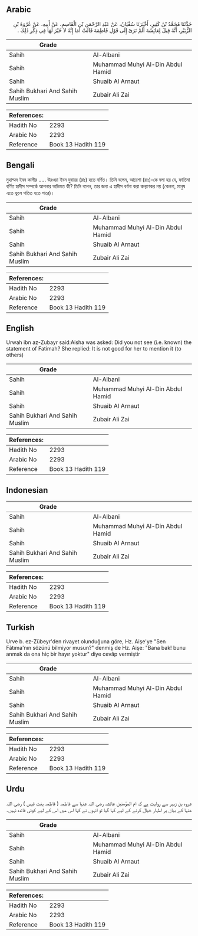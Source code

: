 ## Arabic


<div dir="rtl" lang="ar" style={{fontSize:'larger',backgroundColor:'#f8f9fa',padding:20}}>
حَدَّثَنَا مُحَمَّدُ بْنُ كَثِيرٍ، أَخْبَرَنَا سُفْيَانُ، عَنْ عَبْدِ الرَّحْمَنِ بْنِ الْقَاسِمِ، عَنْ أَبِيهِ، عَنْ عُرْوَةَ بْنِ الزُّبَيْرِ، أَنَّهُ قِيلَ لِعَائِشَةَ أَلَمْ تَرَىْ إِلَى قَوْلِ فَاطِمَةَ قَالَتْ أَمَا إِنَّهُ لاَ خَيْرَ لَهَا فِي ذِكْرِ ذَلِكَ ‏.‏
</div>
<div style={{backgroundColor:'#f8f9fa',padding:20, marginBottom: 10}}><table> <thead> <tr> <th>Grade</th> <th></th> </tr> </thead> <tbody> <tr><td>Sahih</td><td>Al-Albani</td></tr><tr><td>Sahih</td><td>Muhammad Muhyi Al-Din Abdul Hamid</td></tr><tr><td>Sahih</td><td>Shuaib Al Arnaut</td></tr><tr><td>Sahih Bukhari And Sahih Muslim</td><td>Zubair Ali Zai</td></tr></tbody></table><table> <thead> <tr> <th>References:</th> <th></th> </tr> </thead> <tbody><tr><td>Hadith No</td><td>2293</td></tr><tr><td>Arabic No</td><td>2293</td></tr><tr><td>Reference</td><td>Book 13 Hadith 119</td></tr></tbody></table></div>

## Bengali


<div dir="ltr" lang="bn" style={{fontSize:'larger',backgroundColor:'#f8f9fa',padding:20}}>
মুহাম্মদ ইবন কাসীর ..... উরওয়া ইবন যুবায়র (রাঃ) হতে বর্ণিত। তিনি বলেন, আয়েশা (রাঃ)-কে বলা হয় যে, ফাতিমা বর্ণিত হাদীস সম্পর্কে আপনার অভিমত কী? তিনি বলেন, তার জন্য এ হাদীস বর্ণনা করা কল্যাণকর নয় (কেননা, মানুষ এতে ভুলে পতিত হতে পারে)।
</div>
<div style={{backgroundColor:'#f8f9fa',padding:20, marginBottom: 10}}><table> <thead> <tr> <th>Grade</th> <th></th> </tr> </thead> <tbody> <tr><td>Sahih</td><td>Al-Albani</td></tr><tr><td>Sahih</td><td>Muhammad Muhyi Al-Din Abdul Hamid</td></tr><tr><td>Sahih</td><td>Shuaib Al Arnaut</td></tr><tr><td>Sahih Bukhari And Sahih Muslim</td><td>Zubair Ali Zai</td></tr></tbody></table><table> <thead> <tr> <th>References:</th> <th></th> </tr> </thead> <tbody><tr><td>Hadith No</td><td>2293</td></tr><tr><td>Arabic No</td><td>2293</td></tr><tr><td>Reference</td><td>Book 13 Hadith 119</td></tr></tbody></table></div>

## English


<div dir="ltr" lang="en" style={{fontSize:'larger',backgroundColor:'#f8f9fa',padding:20}}>
Urwah ibn az-Zubayr said:Aisha was asked: Did you not see (i.e. known) the statement of Fatimah? She replied: It is not good for her to mention it (to others)
</div>
<div style={{backgroundColor:'#f8f9fa',padding:20, marginBottom: 10}}><table> <thead> <tr> <th>Grade</th> <th></th> </tr> </thead> <tbody> <tr><td>Sahih</td><td>Al-Albani</td></tr><tr><td>Sahih</td><td>Muhammad Muhyi Al-Din Abdul Hamid</td></tr><tr><td>Sahih</td><td>Shuaib Al Arnaut</td></tr><tr><td>Sahih Bukhari And Sahih Muslim</td><td>Zubair Ali Zai</td></tr></tbody></table><table> <thead> <tr> <th>References:</th> <th></th> </tr> </thead> <tbody><tr><td>Hadith No</td><td>2293</td></tr><tr><td>Arabic No</td><td>2293</td></tr><tr><td>Reference</td><td>Book 13 Hadith 119</td></tr></tbody></table></div>

## Indonesian


<div dir="ltr" lang="id" style={{fontSize:'larger',backgroundColor:'#f8f9fa',padding:20}}>

</div>
<div style={{backgroundColor:'#f8f9fa',padding:20, marginBottom: 10}}><table> <thead> <tr> <th>Grade</th> <th></th> </tr> </thead> <tbody> <tr><td>Sahih</td><td>Al-Albani</td></tr><tr><td>Sahih</td><td>Muhammad Muhyi Al-Din Abdul Hamid</td></tr><tr><td>Sahih</td><td>Shuaib Al Arnaut</td></tr><tr><td>Sahih Bukhari And Sahih Muslim</td><td>Zubair Ali Zai</td></tr></tbody></table><table> <thead> <tr> <th>References:</th> <th></th> </tr> </thead> <tbody><tr><td>Hadith No</td><td>2293</td></tr><tr><td>Arabic No</td><td>2293</td></tr><tr><td>Reference</td><td>Book 13 Hadith 119</td></tr></tbody></table></div>

## Turkish


<div dir="ltr" lang="tr" style={{fontSize:'larger',backgroundColor:'#f8f9fa',padding:20}}>
Urve b. ez-Zübeyr'den rivayet olunduğuna göre, Hz. Aişe'ye "Sen Fâtıma'nın sözünü bilmiyor musun?" denmiş de Hz. Aişe: "Bana bak! bunu anmak da ona hiç bir hayır yoktur" diye cevâp vermiştir
</div>
<div style={{backgroundColor:'#f8f9fa',padding:20, marginBottom: 10}}><table> <thead> <tr> <th>Grade</th> <th></th> </tr> </thead> <tbody> <tr><td>Sahih</td><td>Al-Albani</td></tr><tr><td>Sahih</td><td>Muhammad Muhyi Al-Din Abdul Hamid</td></tr><tr><td>Sahih</td><td>Shuaib Al Arnaut</td></tr><tr><td>Sahih Bukhari And Sahih Muslim</td><td>Zubair Ali Zai</td></tr></tbody></table><table> <thead> <tr> <th>References:</th> <th></th> </tr> </thead> <tbody><tr><td>Hadith No</td><td>2293</td></tr><tr><td>Arabic No</td><td>2293</td></tr><tr><td>Reference</td><td>Book 13 Hadith 119</td></tr></tbody></table></div>

## Urdu


<div dir="rtl" lang="ur" style={{fontSize:'larger',backgroundColor:'#f8f9fa',padding:20}}>
عروہ بن زبیر سے روایت ہے کہ ام المؤمنین عائشہ رضی اللہ عنہا سے فاطمہ ( فاطمہ بنت قیس ) رضی اللہ عنہا کے بیان پر اظہار خیال کرنے کے لیے کہا گیا تو انہوں نے کہا اس میں اس کے لیے کوئی فائدہ نہیں۔
</div>
<div style={{backgroundColor:'#f8f9fa',padding:20, marginBottom: 10}}><table> <thead> <tr> <th>Grade</th> <th></th> </tr> </thead> <tbody> <tr><td>Sahih</td><td>Al-Albani</td></tr><tr><td>Sahih</td><td>Muhammad Muhyi Al-Din Abdul Hamid</td></tr><tr><td>Sahih</td><td>Shuaib Al Arnaut</td></tr><tr><td>Sahih Bukhari And Sahih Muslim</td><td>Zubair Ali Zai</td></tr></tbody></table><table> <thead> <tr> <th>References:</th> <th></th> </tr> </thead> <tbody><tr><td>Hadith No</td><td>2293</td></tr><tr><td>Arabic No</td><td>2293</td></tr><tr><td>Reference</td><td>Book 13 Hadith 119</td></tr></tbody></table></div>
